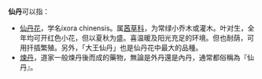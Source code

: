 '''仙丹'''可以指：
* [[仙丹花|仙丹花]]，学名ixora chinensis。属[[茜草科|茜草科]]，为常绿小乔木或灌木。叶对生，全年均可开红色小花，但以夏秋为盛。喜温暖及阳光充足的环境。但也耐荫，可用扦插繁殖。另外，「大王仙丹」也是仙丹花中最大的品種。
* [[煉丹|煉丹]]，道家一般煉丹後而成的藥物，無論是外丹還是內丹，通常都俗稱為『仙丹』。
{{disambig|Cat=二字消歧义|X}}